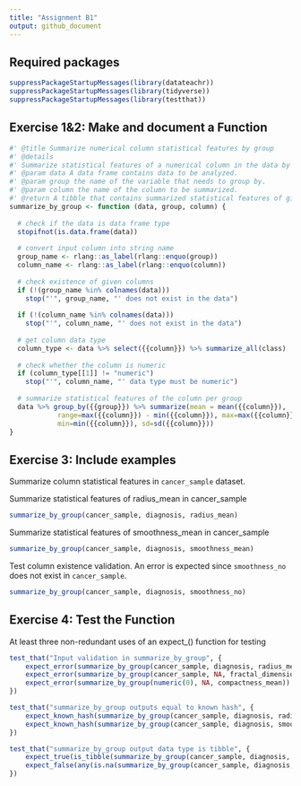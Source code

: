 ```yaml
---
title: "Assignment B1"
output: github_document
---
```


## Required packages
```r
suppressPackageStartupMessages(library(datateachr))
suppressPackageStartupMessages(library(tidyverse))
suppressPackageStartupMessages(library(testthat))
```

## Exercise 1&2: Make and document a Function
```r
#' @title Summarize numerical column statistical features by group
#' @details
#' Summarize statistical features of a numerical column in the data by group.
#' @param data A data frame contains data to be analyzed.
#' @param group the name of the variable that needs to group by.
#' @param column the name of the column to be summarized.
#' @return A tibble that contains summarized statistical features of given column by group.
summarize_by_group <- function (data, group, column) {
  
  # check if the data is data frame type
  stopifnot(is.data.frame(data))
  
  # convert input column into string name
  group_name <- rlang::as_label(rlang::enquo(group))
  column_name <- rlang::as_label(rlang::enquo(column))
  
  # check existence of given columns
  if (!(group_name %in% colnames(data)))
    stop("'", group_name, "' does not exist in the data")
  
  if (!(column_name %in% colnames(data)))
    stop("'", column_name, "' does not exist in the data")
  
  # get column data type
  column_type <- data %>% select({{column}}) %>% summarize_all(class)
  
  # check whether the column is numeric
  if (column_type[[1]] != "numeric")
    stop("'", column_name, "' data type must be numeric")
  
  # summarize statistical features of the column per group
  data %>% group_by({{group}}) %>% summarize(mean = mean({{column}}),
            range=max({{column}}) - min({{column}}), max=max({{column}}),
            min=min({{column}}), sd=sd({{column}}))
}

```


## Exercise 3: Include examples
Summarize column statistical features in `cancer_sample` dataset.

Summarize statistical features of radius_mean in cancer_sample
```r
summarize_by_group(cancer_sample, diagnosis, radius_mean)
```


Summarize statistical features of smoothness_mean in cancer_sample
```r
summarize_by_group(cancer_sample, diagnosis, smoothness_mean)
```


Test column existence validation. An error is expected since `smoothness_no` does not exist in `cancer_sample`.
```r
summarize_by_group(cancer_sample, diagnosis, smoothness_no)
```


## Exercise 4: Test the Function
At least three non-redundant uses of an expect_() function for testing

```r
test_that("Input validation in summarize_by_group", {
    expect_error(summarize_by_group(cancer_sample, diagnosis, radius_me))
    expect_error(summarize_by_group(cancer_sample, NA, fractal_dimension_mean))
    expect_error(summarize_by_group(numeric(0), NA, compactness_mean))
})
```


```r
test_that("summarize_by_group outputs equal to known hash", {
    expect_known_hash(summarize_by_group(cancer_sample, diagnosis, radius_mean), "86b")
    expect_known_hash(summarize_by_group(cancer_sample, diagnosis, smoothness_mean), "f9b")
})
```

```r
test_that("summarize_by_group output data type is tibble", {
    expect_true(is_tibble(summarize_by_group(cancer_sample, diagnosis, texture_mean)))
    expect_false(any(is.na(summarize_by_group(cancer_sample, diagnosis, compactness_mean))))
})
```

